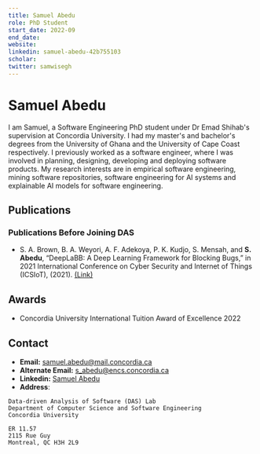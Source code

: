 ```yaml
---
title: Samuel Abedu
role: PhD Student
start_date: 2022-09
end_date:
website:
linkedin: samuel-abedu-42b755103
scholar:
twitter: samwisegh
---
```


# Samuel Abedu

I am Samuel, a Software Engineering PhD student under Dr Emad Shihab's supervision at Concordia University. I had my master's and bachelor's degrees from the University of Ghana and the University of Cape Coast respectively. I previously worked as a software engineer, where I was involved in planning, designing, developing and deploying software products. 
My research interests are in empirical software engineering, mining software repositories, software engineering for AI systems and explainable AI models for software engineering.

## Publications


<AuthorPublications firstname="Samuel" lastname="Abedu" />

### Publications Before Joining DAS

- S. A. Brown, B. A. Weyori, A. F. Adekoya, P. K. Kudjo, S. Mensah, and **S. Abedu**, “DeepLaBB: A Deep Learning Framework for Blocking Bugs,” in 2021 International Conference on Cyber Security and Internet of Things (ICSIoT), (2021). [(Link)](https://ieeexplore.ieee.org/abstract/document/9706546)

## Awards

- Concordia University International Tuition Award of Excellence 2022

## Contact

- **Email:** samuel.abedu@mail.concordia.ca
- **Alternate Email:** s_abedu@encs.concordia.ca
- **Linkedin:** [Samuel Abedu](https://www.linkedin.com/in/samuel-abedu-42b755103/)
- **Address**:
```
Data-driven Analysis of Software (DAS) Lab
Department of Computer Science and Software Engineering
Concordia University

ER 11.57
2115 Rue Guy
Montreal, QC H3H 2L9
```
